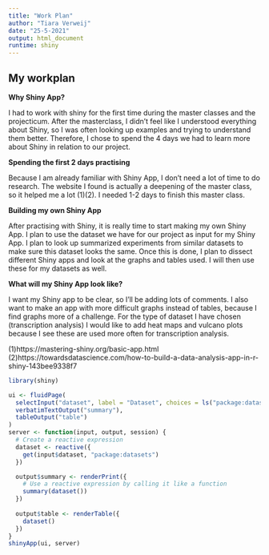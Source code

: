 ```yaml
---
title: "Work Plan"
author: "Tiara Verweij"
date: "25-5-2021"
output: html_document
runtime: shiny
---
```


## My workplan

**Why Shiny App?**

I had to work with shiny for the first time during the master classes and the projecticum. After the masterclass, I didn't feel like I understood everything about Shiny, so I was often looking up examples and trying to understand them better. Therefore, I chose to spend the 4 days we had to learn more about Shiny in relation to our project.

**Spending the first 2 days practising**

Because I am already familiar with Shiny App, I don't need a lot of time to do research. The website I found is actually a deepening of the master class, so it helped me a lot (1)(2). I needed 1-2 days to finish this master class. 

**Building my own Shiny App**

After practising with Shiny, it is really time to start making my own Shiny App. I plan to use the dataset we have for our project as input for my Shiny App. I plan to look up summarized experiments from similar datasets to make sure this dataset looks the same. Once this is done, I plan to dissect different Shiny apps and look at the graphs and tables used. I will then use these for my datasets as well. 

**What will my Shiny App look like?**

I want my Shiny app to be clear, so I'll be adding lots of comments. I also want to make an app with more difficult graphs instead of tables, because I find graphs more of a challenge. For the type of dataset I have chosen (transcription analysis) I would like to add heat maps and vulcano plots because I see these are used more often for transcription analysis. 

(1)https://mastering-shiny.org/basic-app.html
(2)https://towardsdatascience.com/how-to-build-a-data-analysis-app-in-r-shiny-143bee9338f7

```r
library(shiny)
```
```r
ui <- fluidPage(
  selectInput("dataset", label = "Dataset", choices = ls("package:datasets")),
  verbatimTextOutput("summary"),
  tableOutput("table")
)
server <- function(input, output, session) {
  # Create a reactive expression
  dataset <- reactive({
    get(input$dataset, "package:datasets")
  })

  output$summary <- renderPrint({
    # Use a reactive expression by calling it like a function
    summary(dataset())
  })
  
  output$table <- renderTable({
    dataset()
  })
}
shinyApp(ui, server)
```

